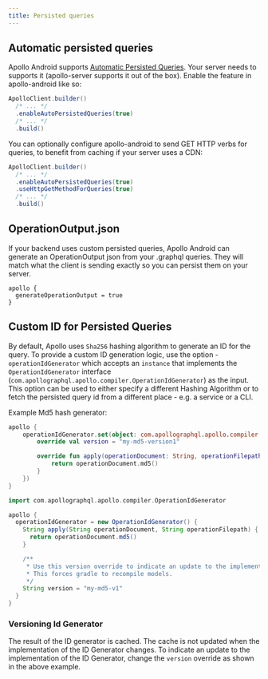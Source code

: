 ```yaml
---
title: Persisted queries 
---
```



## Automatic persisted queries

Apollo Android supports [Automatic Persisted Queries](https://www.apollographql.com/docs/apollo-server/performance/apq/).
Your server needs to supports it (apollo-server supports it out of the box).
Enable the feature in apollo-android like so:

```java
ApolloClient.builder()
  /* ... */
  .enableAutoPersistedQueries(true)
  /* ... */
  .build()
```

You can optionally configure apollo-android to send GET HTTP verbs for queries, to benefit from caching if your server uses a CDN:
```java
ApolloClient.builder()
  /* ... */
  .enableAutoPersistedQueries(true)
  .useHttpGetMethodForQueries(true)
  /* ... */
  .build()
```


## OperationOutput.json

If your backend uses custom persisted queries, Apollo Android can generate an OperationOutput json from your .graphql queries. They will match what the client is sending exactly so you can persist them on your server.

```
apollo {
  generateOperationOutput = true
}
```

## Custom ID for Persisted Queries

By default, Apollo uses `Sha256` hashing algorithm to generate an ID for the query. To provide a custom ID generation logic, use the option - `operationIdGenerator` which accepts an `instance` that implements the `OperationIdGenerator` interface (`com.apollographql.apollo.compiler.OperationIdGenerator`) as the input. This option can be used to either specify a different Hashing Algorithm or to fetch the persisted query id from a different place - e.g. a service or a CLI.

Example Md5 hash generator:

<MultiCodeBlock>

```kotlin
apollo {
    operationIdGenerator.set(object: com.apollographql.apollo.compiler.OperationIdGenerator {
        override val version = "my-md5-version1"

        override fun apply(operationDocument: String, operationFilepath: String): String {
            return operationDocument.md5()
        }
    })
}
```

```groovy
import com.apollographql.apollo.compiler.OperationIdGenerator

apollo {
  operationIdGenerator = new OperationIdGenerator() {
    String apply(String operationDocument, String operationFilepath) {
      return operationDocument.md5()
    }

    /**
     * Use this version override to indicate an update to the implementation.
     * This forces gradle to recompile models.
     */
    String version = "my-md5-v1"
  }
}
```

</MultiCodeBlock>

### Versioning Id Generator

The result of the ID generator is cached. The cache is not updated when the implementation of the ID Generator changes. To indicate an update to the implementation of the ID Generator, change the `version` override as shown in the above example.
